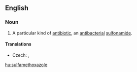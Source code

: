 ==English==
{{wikipedia}}
===Noun===
{{en-noun|-}}

# {{context|pharmaceutical drug}} A particular kind of [[antibiotic]], an [[antibacterial]] [[sulfonamide]].

====Translations====
{{trans-top|kind of antibiotic}}
* Czech: {{t-|cs|sulfamethoxazol|m}}, {{t-|cs|sulfametoxazol|m}}
{{trans-mid}}
{{trans-bottom}}

[[hu:sulfamethoxazole]]